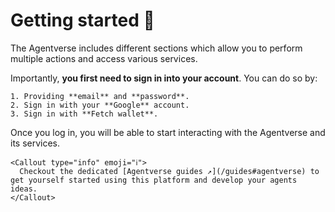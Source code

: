 # Getting started 🎯

The Agentverse includes different sections which allow you to perform multiple actions and access various services.

Importantly, **you first need to sign in into your account**. You can do so by:

    1. Providing **email** and **password**.
    2. Sign in with your **Google** account.
    3. Sign in with **Fetch wallet**.

Once you log in, you will be able to start interacting with the Agentverse and its services.

    <Callout type="info" emoji="ℹ️">
      Checkout the dedicated [Agentverse guides ↗️](/guides#agentverse) to get yourself started using this platform and develop your agents ideas.
    </Callout>